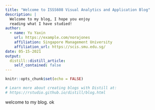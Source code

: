 ```yaml
---
title: "Welcome to ISSS608 Visual Analytics and Application Blog"
description: |
  Welcome to my blog, I hope you enjoy 
  reading what I have studied!
author:
  - name: Yu Yaxin 
    url: https://example.com/norajones
    affiliation: Singapore Management University
    affiliation_url: https://scis.smu.edu.sg/
date: 05-15-2021
output:
  distill::distill_article:
    self_contained: false
---
```


```r
knitr::opts_chunk$set(echo = FALSE)

# Learn more about creating blogs with Distill at:
# https://rstudio.github.io/distill/blog.html

```

welcome to my blog. ok


